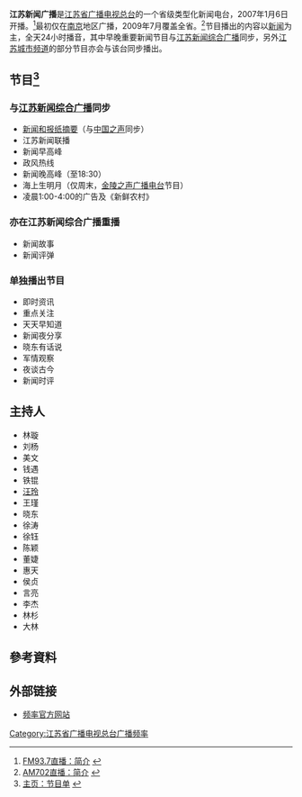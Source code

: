 {{广播电台
| 電臺名稱        = 江苏新闻广播
| 所屬國家或地區  =  {{CHNML}}
| 總部所在        = {{CHN}}[[南京市|南京市]][[中山东路|中山东路]]132号
| 播放地區        = 江苏全省
| 開播日期      = 2007年1月6日
| 类型        = 新闻
| 主要语言        = [[普通话|普通话]]
| 擁有者          = [[江苏省广播电视总台|江苏省广播电视总台]]
| 前電臺名稱      = 
| 被取代名稱      = 
| 電臺官方網站    = http://937.vojs.cn/
| 無線廣播收聽地區01= [[南京市|南京市]]
| 無線廣播頻道數01= FM 93.7MHz
| 無線廣播收聽地區02= [[苏南|苏南]]地区
| 無線廣播頻道數02= FM 95.3MHz
| 無線廣播收聽地區03= 其他地区
| 無線廣播頻道數03= 视地区而定
| 數位電視供應商01= 江苏全省
| 數位電視頻道數01= 视地区而定
| 線上收聽網站01  = 江苏广播网
| 線上收聽網址01  = [http://www.vojs.cn/bfd/jsxwgb/ 收听]
}}
'''江苏新闻广播'''是[[江苏省广播电视总台|江苏省广播电视总台]]的一个省级类型化新闻电台，2007年1月6日开播。<ref>[http://www.vojs.cn/bfd/jsxwgb/ FM93.7直播：简介] {{webarchive|url=https://web.archive.org/web/20140627171625/http://www.vojs.cn/bfd/jsxwgb/ |date=2014-06-27 }}</ref>最初仅在[[南京|南京]]地区广播，2009年7月覆盖全省。<ref>[http://www.vojs.cn/bfd/jsxwzhgb/ AM702直播：简介] {{webarchive|url=https://web.archive.org/web/20140628003436/http://www.vojs.cn/bfd/jsxwzhgb/ |date=2014-06-28 }}</ref>节目播出的内容以[[新闻|新闻]]为主，全天24小时播音，其中早晚重要新闻节目与[[江苏新闻综合广播|江苏新闻综合广播]]同步，另外[[江苏电视台城市频道|江苏城市频道]]的部分节目亦会与该台同步播出。

==节目<ref>[http://937.vojs.cn/ 主页：节目单] {{webarchive|url=https://web.archive.org/web/20140701203927/http://937.vojs.cn/ |date=2014-07-01 }}</ref>==
===与[[江苏新闻综合广播|江苏新闻综合广播]]同步===
*[[新闻和报纸摘要|新闻和报纸摘要]]（与[[中国之声|中国之声]]同步）
*江苏新闻联播
*新闻早高峰
*政风热线
*新闻晚高峰（至18:30）
*海上生明月（仅周末，[[金陵之声广播电台|金陵之声广播电台]]节目）
*凌晨1:00-4:00的广告及《新鲜农村》

===亦在江苏新闻综合广播重播===
*新闻故事
*新闻评弹

===单独播出节目===
*即时资讯
*重点关注
*天天早知道
*新闻夜分享
*晓东有话说
*军情观察
*夜谈古今
*新闻时评

==主持人==
*林璇
*刘杨
*美文
*钱遇
*铁锟
*[[汪玲_(主持人)|汪玲]]
*王瑾
*晓东
*徐涛
*徐钰
*陈颖
*董婕
*惠天
*侯贞
*言亮
*李杰
*林杉
*大林

==參考資料==
{{Reflist}}
==外部链接==
*[https://web.archive.org/web/20140701203927/http://937.vojs.cn/ 频率官方网站]
{{江苏省广播电视总台}}
[[Category:江苏省广播电视总台广播频率|Category:江苏省广播电视总台广播频率]]